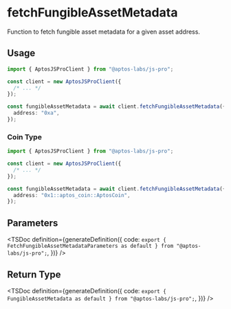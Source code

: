 
# fetchFungibleAssetMetadata

Function to fetch fungible asset metadata for a given asset address.

## Usage

```ts
import { AptosJSProClient } from "@aptos-labs/js-pro";

const client = new AptosJSProClient({
  /* ... */
});

const fungibleAssetMetadata = await client.fetchFungibleAssetMetadata({
  address: "0xa",
});
```

### Coin Type

```ts
import { AptosJSProClient } from "@aptos-labs/js-pro";

const client = new AptosJSProClient({
  /* ... */
});

const fungibleAssetMetadata = await client.fetchFungibleAssetMetadata({
  address: "0x1::aptos_coin::AptosCoin",
});
```

## Parameters

<TSDoc
  definition={generateDefinition({
    code: `export { FetchFungibleAssetMetadataParameters as default } from "@aptos-labs/js-pro";`,
  })}
/>

## Return Type

<TSDoc
  definition={generateDefinition({
    code: `export { FungibleAssetMetadata as default } from "@aptos-labs/js-pro";`,
  })}
/>
